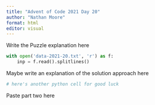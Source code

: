 ```yaml
---
title: "Advent of Code 2021 Day 20"
author: "Nathan Moore"
format: html
editor: visual
---
```


Write the Puzzle explanation here

```python

with open('data-2021-20.txt', 'r') as f:
    inp = f.read().splitlines()

```

Maybe write an explanation of the solution approach here

```python
# here's another python cell for good luck

```

Paste part two here
